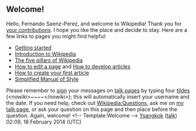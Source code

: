 <article id="41974149" title=User talk:Fernando Saenz-Perez>
	<talkpage id="41974149" title="User talk:Fernando Saenz-Perez">

== Welcome! ==

Hello, Fernando Saenz-Perez, and welcome to Wikipedia! Thank you for [[Special:Contributions/Fernando Saenz-Perez|your contributions]]. I hope you like the place and decide to stay. Here are a few links to pages you might find helpful:
* [[Help:Getting started|Getting started]]
* [[Wikipedia:Introduction|Introduction to Wikipedia]]
* [[Wikipedia:Five pillars|The five pillars of Wikipedia]]
* [[Help:Editing|How to edit a page]] and [[Wikipedia:Article development|How to develop articles]]
* [[Wikipedia:Your first article|How to create your first article]] 
* [[Wikipedia:Simplified Manual of Style|Simplified Manual of Style]]
Please remember to [[Wikipedia:Signatures|sign]] your messages on [[Help:Using talk pages|talk page]]s by typing four [[tilde]]s (&lt;nowiki&gt;~~~~&lt;/nowiki&gt;); this will automatically insert your username and the date. If you need help, check out [[Wikipedia:Questions]], ask me on [[user talk:Ysangkok|my talk page]], or ask your question on this page and then place '''{{Tlc|Help me}}''' before the question. Again, welcome! &lt;!-- Template:Welcome --&gt; [[User:Ysangkok|Ysangkok]] ([[User talk:Ysangkok|talk]]) 02:09, 18 February 2014 (UTC)
	</talkpage>
</article>